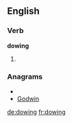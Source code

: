 ==English==

===Verb===
'''dowing'''

# {{present participle of|[[dow]]}}

===Anagrams===
* {{alphagram|dginow}}
* [[Godwin#English|Godwin]]

[[de:dowing]]
[[fr:dowing]]